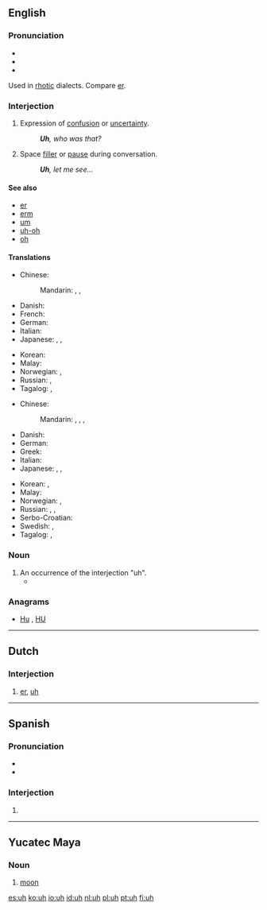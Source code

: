 {{also|ùh|ūh}}
==English==

===Pronunciation===
* {{audio|en-us-uh.ogg|Audio (US)}}
* {{IPA|/ʌː/}}
* {{rhymes|ʌ}}
Used in [[rhotic]] dialects. Compare [[er]].

===Interjection===
{{en-interj}}

# {{context|US}} Expression of [[confusion]] or [[uncertainty]].
#: '''''Uh''', who was that?''
# {{context|US}} Space [[filler]] or [[pause]] during conversation.
#: '''''Uh''', let me see...''
<!-- # Used with [[vibrator]] in your [[voice]] ?? -->

====See also====
* [[er]]
* [[erm]]
* [[um]]
* [[uh-oh]]
* [[oh]]

====Translations====
{{trans-top|expression of confusion or uncertainty}}
* Chinese:
*: Mandarin: {{t|cmn|呃|tr=è, e|sc=Hani}}, {{t|cmn|哼|tr=hēng|sc=Hani}}, {{t|cmn|嗯|tr=ēn|sc=Hani}}
* Danish: {{t-|da|øh}}
* French: {{t+|fr|euh}}
* German: {{t+|de|äh}}
* Italian: {{t-|it|uh}}
* Japanese: {{t-|ja|あのう|tr=anō|sc=Jpan}}, {{t-|ja|ええと|tr=ēto|sc=Jpan}}, {{t-|ja|うーん|tr=ūn|sc=Jpan}}
{{trans-mid}}
* Korean: {{t-|ko|저어|tr=jeoeo|sc=Kore}}
* Malay: {{t-|ms|err}}
* Norwegian: {{t-|no|eh}}, {{t-|no|øh}}
* Russian: {{t+|ru|гм|tr=gm, hm|sc=Cyrl}}, {{t+|ru|хм|tr=xm|sc=Cyrl}} {{qualifier|the actual pronunciation may not be close to the spelling}}
* Tagalog: {{t-|tl|ah}},  {{t-|tl|eh}}
{{trans-bottom}}

{{trans-top|space filler or pause during conversation}}
* Chinese:
*: Mandarin: {{t|cmn|那個|sc=Hani}}, {{t|cmn|那个|tr=nàge, nèige |sc=Hani}}, {{t|cmn|這個|sc=Hani}}, {{t|cmn|这个|tr=zhège|sc=Hani}}
* Danish: {{t-|da|øh}}
* German: {{t+|de|äh}}
* Greek: {{t+|el|ε|tr=e}}
* Italian: {{t-|it|uh}}
* Japanese: {{t-|ja|あのう|tr=anō|sc=Jpan}}, {{t-|ja|ええと|tr=ēto|sc=Jpan}}, {{t-|ja|うーん|tr=ūn|sc=Jpan}}
{{trans-mid}}
* Korean: {{t+|ko|어|tr=eo|sc=Kore}}, {{t-|ko|저어|tr=jeoeo|sc=Kore}}
* Malay: {{t-|ms|err}}
* Norwegian: {{t-|no|eh}}, {{t-|no|øh}}
* Russian: {{t+|ru|э-э-э|tr=e-e-e|sc=Cyrl}}, {{t+|ru|э-э|tr=e-e|sc=Cyrl}}, {{t+|ru|ну|tr=nu|sc=Cyrl}}
* Serbo-Croatian: {{t-|sh|ovaj}}
* Swedish: {{t-|sv|eh}}, {{t-|sv|öh}}
* Tagalog: {{t-|tl|ah}},  {{t-|tl|eh}}
{{trans-bottom}}

===Noun===
{{en-noun}}

# An occurrence of the interjection "uh".
#* {{quote-news|year=2007|date=August 24|author=William Grimes|title=Uh, Lead My Rips: No More Bloopers|work=New York Times|url=http://www.nytimes.com/2007/08/24/books/24book.html
|passage=Although Shakespeare refers to “hums and ha’s,” sifting through etiquette manuals and public-speaking guides turns up scant evidence of a prohibition against ums, ers and '''uhs''', which are profuse in the first recording of Thomas Edison ’s voice, in 1888. Mr. Erard, rather ingeniously, traces the prohibition on um and other speech flaws to the advent of radio in the early 1920s. }}

===Anagrams===
* [[Hu#English|Hu]] , [[HU#English|HU]]

----

==Dutch==

===Interjection===
{{nl-interj}}

# [[er]], [[#English|uh]]

----

==Spanish==

===Pronunciation===
* {{IPA|/u/|/uː/|lang=es}}
* {{homophones|lang=es|u}}

===Interjection===
{{head|es|interjection}}

# {{non-gloss definition|Used to express [[disappointment]] or [[disdain]].}}

----

==Yucatec Maya==

===Noun===
{{yua-noun|?}}

# {{context|astronomy|lang=yua}} [[moon]]

[[es:uh]]
[[ko:uh]]
[[io:uh]]
[[id:uh]]
[[nl:uh]]
[[pl:uh]]
[[pt:uh]]
[[fi:uh]]